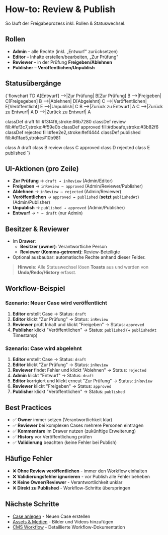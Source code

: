 
# How-to: Review & Publish

So läuft der Freigabeprozess inkl. Rollen & Statuswechsel.

## Rollen

- **Admin** – alle Rechte (inkl. „Entwurf" zurücksetzen)
- **Editor** – Inhalte erstellen/bearbeiten, „Zur Prüfung"
- **Reviewer** – in der Prüfung **Freigeben/Ablehnen**
- **Publisher** – **Veröffentlichen/Unpublish**

## Statusübergänge

<Mermaid>
{`flowchart TD
  A[Entwurf] -->|Zur Prüfung| B[Zur Prüfung]
  B -->|Freigeben| C[Freigegeben]
  B -->|Ablehnen| D[Abgelehnt]
  C -->|Veröffentlichen| E[Veröffentlicht]
  E -->|Unpublish| C
  B -->|Zurück zu Entwurf| A
  C -->|Zurück zu Entwurf| A
  D -->|Zurück zu Entwurf| A
  
  classDef draft fill:#f3f4f6,stroke:#6b7280
  classDef review fill:#fef3c7,stroke:#f59e0b
  classDef approved fill:#dbeafe,stroke:#3b82f6
  classDef rejected fill:#fee2e2,stroke:#ef4444
  classDef published fill:#d1fae5,stroke:#10b981
  
  class A draft
  class B review
  class C approved
  class D rejected
  class E published
`}
</Mermaid>

## UI-Aktionen (pro Zeile)

- **Zur Prüfung** → `draft → inReview` (Admin/Editor)
- **Freigeben** → `inReview → approved` (Admin/Reviewer/Publisher)
- **Ablehnen** → `inReview → rejected` (Admin/Reviewer)
- **Veröffentlichen** → `approved → published` (**setzt** `publishedAt`) (Admin/Publisher)
- **Unpublish** → `published → approved` (Admin/Publisher)
- **Entwurf** → `* → draft` (nur Admin)

## Besitzer & Reviewer

- Im **Drawer**:
  - **Besitzer (owner)**: Verantwortliche Person
  - **Reviewer (Komma-getrennt)**: Review-Beteiligte
- Optional ausbaubar: automatische Rechte anhand dieser Felder.

> **Hinweis:** Alle Statuswechsel lösen **Toasts** aus und werden von **Undo/Redo/History** erfasst.

## Workflow-Beispiel

### Szenario: Neuer Case wird veröffentlicht

1. **Editor** erstellt Case → Status: `draft`
2. **Editor** klickt "Zur Prüfung" → Status: `inReview`
3. **Reviewer** prüft Inhalt und klickt "Freigeben" → Status: `approved`
4. **Publisher** klickt "Veröffentlichen" → Status: `published` (+ `publishedAt` Timestamp)

### Szenario: Case wird abgelehnt

1. **Editor** erstellt Case → Status: `draft`
2. **Editor** klickt "Zur Prüfung" → Status: `inReview`
3. **Reviewer** findet Fehler und klickt "Ablehnen" → Status: `rejected`
4. **Admin** klickt "Entwurf" → Status: `draft`
5. **Editor** korrigiert und klickt erneut "Zur Prüfung" → Status: `inReview`
6. **Reviewer** klickt "Freigeben" → Status: `approved`
7. **Publisher** klickt "Veröffentlichen" → Status: `published`

## Best Practices

- ✅ **Owner** immer setzen (Verantwortlichkeit klar)
- ✅ **Reviewer** bei komplexen Cases mehrere Personen eintragen
- ✅ **Kommentare** im Drawer nutzen (zukünftige Erweiterung)
- ✅ **History** vor Veröffentlichung prüfen
- ✅ **Validierung** beachten (keine Fehler bei Publish)

## Häufige Fehler

- ❌ **Ohne Review veröffentlichen** - immer den Workflow einhalten
- ❌ **Validierungsfehler ignorieren** - vor Publish alle Fehler beheben
- ❌ **Keine Owner/Reviewer** - Verantwortlichkeit unklar
- ❌ **Direkt zu Published** - Workflow-Schritte überspringen

## Nächste Schritte

- [Case anlegen](/docs/how-to/create-case) - Neuen Case erstellen
- [Assets & Medien](/docs/how-to/assets) - Bilder und Videos hinzufügen
- [CMS Workflow](/docs/cms-workflow) - Detaillierte Workflow-Dokumentation


